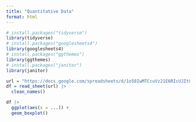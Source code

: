 ```yaml
---
title: "Quantitative Data"
format: html
---
```


```r
# install.packages("tidyverse")
library(tidyverse)
# install.packages("googlesheets4")
library(googlesheets4)
# install.packages("ggthemes")
library(ggthemes)
# install.packages("janitor")
library(janitor)
```

```r
url = "https://docs.google.com/spreadsheets/d/1o58IwMTCcuVz21E6RIcUJIt0g8D0tGRTPRuBH-Wd23s/edit?usp=sharing"
df = read_sheet(url) |> 
  clean_names()
```

```r
df |> 
  ggplot(aes(x = ...)) +
  geom_boxplot()
```



